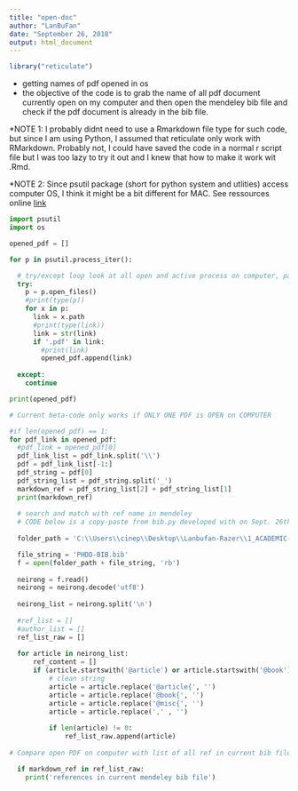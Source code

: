 ```yaml
---
title: "open-doc"
author: "LanBuFan"
date: "September 26, 2018"
output: html_document
---
```


```r
library("reticulate")
```

* getting names of pdf opened in os
* the objective of the code is to grab the name of all pdf document currently open on my computer and then open the mendeley bib file and check if the pdf document is already in the bib file. 

*NOTE 1: I probably didnt need to use a Rmarkdown file type for such code, but since I am using Python, I assumed that reticulate only work with RMarkdown. Probably not, I could have saved the code in a normal r script file but I was too lazy to try it out and I knew that how to make it work wit .Rmd.

*NOTE 2: Since psutil package (short for python system and utlities) access computer OS, I think it might be a bit different for MAC. See ressources online [link](https://stackoverflow.com/questions/45672468/installing-psutil-libraray-with-pip-on-osx-for-python)


```python
import psutil
import os

opened_pdf = []

for p in psutil.process_iter():

  # try/except loop look at all open and active process on computer, parse and keep only PDF
  try:
    p = p.open_files()
    #print(type(p))
    for x in p:
      link = x.path
      #print(type(link))
      link = str(link)
      if '.pdf' in link:
        #print(link)
        opened_pdf.append(link)
        
  except:
    continue

print(opened_pdf)

# Current beta-code only works if ONLY ONE PDF is OPEN on COMPUTER

#if len(opened_pdf) == 1:
for pdf_link in opened_pdf:
  #pdf_link = opened_pdf[0]
  pdf_link_list = pdf_link.split('\\')
  pdf = pdf_link_list[-1:]
  pdf_string = pdf[0]
  pdf_string_list = pdf_string.split('_')
  markdown_ref = pdf_string_list[2] + pdf_string_list[1]
  print(markdown_ref)
  
  # search and match with ref name in mendeley
  # CODE below is a copy-paste from bib.py developed with on Sept. 26th, 2018
  
  folder_path = 'C:\\Users\\cinep\\Desktop\\Lanbufan-Razer\\1_ACADEMIC-LIFE\\1_UBC-PhD-PROGRAM_2014-2019 (m)\\3_DOCTORAL-DISSERTATION (M)\\4_PhD-Proposal\\1_Writing\\1_Memoing\\'

  file_string = 'PHDD-BIB.bib'
  f = open(folder_path + file_string, 'rb')
  
  neirong = f.read()
  neirong = neirong.decode('utf8')
  
  neirong_list = neirong.split('\n')
  
  #ref_list = []
  #author_list = []
  ref_list_raw = []
  
  for article in neirong_list:
      ref_content = []
      if (article.startswith('@article') or article.startswith('@book') or article.startswith('@misc')):
          # clean string
          article = article.replace('@article{', '')
          article = article.replace('@book{', '')
          article = article.replace('@misc{', '')
          article = article.replace(',' , '')
          
          if len(article) != 0:
              ref_list_raw.append(article)
              
# Compare open PDF on computer with list of all ref in current bib file

  if markdown_ref in ref_list_raw:
    print('references in current mendeley bib file')
  

```
